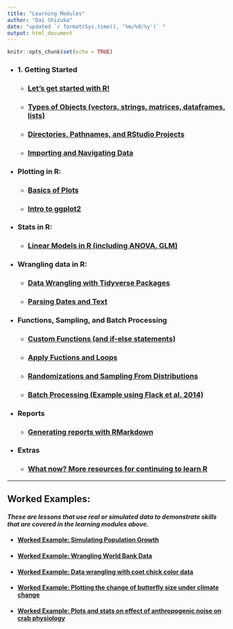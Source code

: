 ```yaml
---
title: "Learning Modules"
author: "Dai Shizuka"
date: "updated `r format(Sys.time(), '%m/%d/%y')` "
output: html_document
---
```


```r
knitr::opts_chunk$set(echo = TRUE)
```

* ### 1. Getting Started

  + ### [Let's get started with R!](01_Intro.html)

  + ### [Types of Objects (vectors, strings, matrices, dataframes, lists)](02_ObjectTypes.html)

  + ### [Directories, Pathnames, and RStudio Projects](03_Rproject.html)
    
    
  + ### [Importing and Navigating Data](03_Data.html)



* ### Plotting in R:

    + ### [Basics of Plots](pages/Plots_basics.html)
    
    + ### [Intro to ggplot2](pages/ggplot_intro.html)

* ### Stats in R:

    + ### [Linear Models in R (including ANOVA, GLM)](pages/Stats_LinearModels.html)

* ### Wrangling data in R:

    + ### [Data Wrangling with Tidyverse Packages](pages/tidyverse.html)
    
    + ### [Parsing Dates and Text](pages/text_parsing.html)

* ### Functions, Sampling, and Batch Processing

  + ### [Custom Functions (and if-else statements)](pages/Functions.html)

  + ### [Apply Fuctions and Loops](pages/Apply.html)
    
  + ### [Randomizations and Sampling From Distributions](pages/RandomNumbers.html)

  + ### [Batch Processing (Example using Flack et al. 2014)](pages/batch.html) 

* ### Reports

  + ### [Generating reports with RMarkdown](pages/Rmarkdown.html)

* ### Extras
  + ### [What now? More resources for continuing to learn R](pages/resources.html)

***

## Worked Examples: 

#### *These are lessons that use real or simulated data to demonstrate skills that are covered in the learning modules above.*


* #### [Worked Example: Simulating Population Growth](pages/example_PopGrowth.html)

* #### [Worked Example: Wrangling World Bank Data](pages/example_WorldBank.html)

* #### [Worked Example: Data wrangling with coot chick color data](pages/example_CootDataWrangling.html)

* #### [Worked Example: Plotting the change of butterfly size under climate change](pages/Ex1.Plot_Bowden.html)

* #### [Worked Example: Plots and stats on effect of anthropogenic noise on crab physiology](pages/example_Wale.html)

    